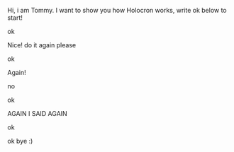 Hi, i am Tommy. I want to show you how Holocron works, write ok below to start! 

ok

Nice! do it again please 

ok

Again! 

no

ok

AGAIN I SAID AGAIN 

ok

ok bye :) 